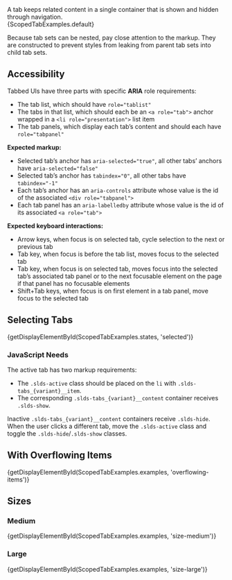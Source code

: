 
<div className="doc lead">
  A tab keeps related content in a single container that is shown and hidden through navigation.
</div>

<CodeView>
  {ScopedTabExamples.default}
</CodeView>

Because tab sets can be nested, pay close attention to the markup. They are
constructed to prevent styles from leaking from parent tab sets into child tab sets.

## Accessibility

Tabbed UIs have three parts with specific **ARIA** role requirements:

- The tab list, which should have `role="tablist"`
- The tabs in that list, which should each be an `<a role="tab">` anchor wrapped in a `<li role="presentation">` list item
- The tab panels, which display each tab’s content and should each have `role="tabpanel"`

**Expected markup:**

- Selected tab’s anchor has `aria-selected="true"`, all other tabs’ anchors have `aria-selected="false"`
- Selected tab’s anchor has `tabindex="0"`, all other tabs have `tabindex="-1"`
- Each tab’s anchor has an `aria-controls` attribute whose value is the id of the associated `<div role="tabpanel">`
- Each tab panel has an `aria-labelledby` attribute whose value is the id of its associated `<a role="tab">`

**Expected keyboard interactions:**

- Arrow keys, when focus is on selected tab, cycle selection to the next or previous tab
- Tab key, when focus is before the tab list, moves focus to the selected tab
- Tab key, when focus is on selected tab, moves focus into the selected tab’s associated tab panel or to the next focusable element on the page if that panel has no focusable elements
- Shift+Tab keys, when focus is on first element in a tab panel, move focus to the selected tab

## Selecting Tabs

<CodeView>
  {getDisplayElementById(ScopedTabExamples.states, 'selected')}
</CodeView>

### JavaScript Needs

The active tab has two markup requirements:

- The `.slds-active` class should be placed on the `li` with `.slds-tabs_{variant}__item`.
- The corresponding `.slds-tabs_{variant}__content` container receives `.slds-show`.

Inactive `.slds-tabs_{variant}__content` containers receive `.slds-hide`.
When the user clicks a different tab, move the `.slds-active` class and
toggle the `.slds-hide`/`.slds-show` classes.

## With Overflowing Items

<CodeView>
  {getDisplayElementById(ScopedTabExamples.examples, 'overflowing-items')}
</CodeView>

## Sizes

### Medium

<CodeView>
  {getDisplayElementById(ScopedTabExamples.examples, 'size-medium')}
</CodeView>

### Large

<CodeView>
  {getDisplayElementById(ScopedTabExamples.examples, 'size-large')}
</CodeView>
